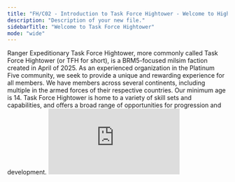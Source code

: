 ```yaml
---
title: "FH/C02 - Introduction to Task Force Hightower - Welcome to Hightower"
description: "Description of your new file."
sidebarTitle: "Welcome to Task Force Hightower"
mode: "wide"
---
```


<AccordionGroup>
  <Accordion title="FH/GB-07 - Introduction to Task Force Hightower" icon="book" iconType="solid">
    Ranger Expeditionary Task Force Hightower, more commonly called Task Force Hightower (or TFH for short), is a BRM5-focused milsim faction created in April of 2025. As an experienced organization in the Platinum Five community, we seek to provide a unique and rewarding experience for all members. We have members across several continents, including multiple in the armed forces of their respective countries. Our minimum age is 14. Task Force Hightower is home to a variety of skill sets and capabilities, and offers a broad range of opportunities for progression and development.
  </Accordion>
  <Accordion title="FH/VB-08 - Video: Task Force Screening Video [6:47]" icon="video" iconType="solid">
    <iframe src="https://www.youtube.com/embed/XcNiuq-jE84" title="YouTube video player" frameborder="0" className="w-full aspect-video rounded-xl" allow="accelerometer; autoplay; clipboard-write; encrypted-media; gyroscope; picture-in-picture; web-share" allowfullscreen />
  </Accordion>
  <Accordion title="FH/GB-09 - What Milsim means to us" icon="book" iconType="solid">
    filler
  </Accordion>
</AccordionGroup>